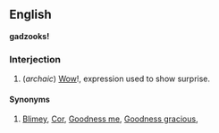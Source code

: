==English==
'''gadzooks!'''
===Interjection===
# (''archaic'') [[Wow]]!, expression used to show surprise.
====Synonyms====
# [[Blimey]], [[Cor]], [[Goodness me]], [[Goodness gracious]],